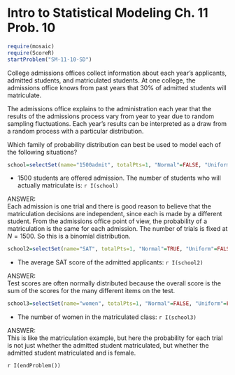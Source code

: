 Intro to Statistical Modeling Ch. 11 Prob. 10
========================================================
```r
require(mosaic)
require(ScoreR)
startProblem("SM-11-10-SD")
```
College admissions offices collect information about each year's applicants, admitted students, and matriculated students.  At one college, the admissions office knows from past years that 30% of admitted students will matriculate.

The admissions office explains to the administration each year that the results of the admissions process vary from year to year due to random sampling fluctuations.  Each year's results can be interpreted as a draw from a random process with a particular distribution.

Which family of probability distribution can best be used to model each of the
following situations?

```r
school=selectSet(name="1500admit", totalPts=1, "Normal"=FALSE, "Uniform"=FALSE, "Binomial"=TRUE, "Poisson"=FALSE, "Exponential"=FALSE, "Lognormal"=FALSE)
```
* 1500 students are offered admission.  The number of students who will actually matriculate is: `r I(school)`

<aside>
ANSWER:     
Each admission is one trial and there is good reason to believe that the matriculation decisions are independent, since each is made by a different student.  From the admissions office point of view, the probability of a matriculation is the same for each admission.  The number of trials is fixed at $N=1500$.  So this is a binomial distribution.
</aside>

```r
school2=selectSet(name="SAT", totalPts=1, "Normal"=TRUE, "Uniform"=FALSE, "Binomial"=FALSE, "Poisson"=FALSE, "Exponential"=FALSE, "Lognormal"=FALSE)
```
* The average SAT score of the admitted applicants: `r I(school2)`

<aside>
ANSWER:    
Test scores are often normally distributed because the overall score is the sum of the scores for the many different items on the test.
</aside>

```r
school3=selectSet(name="women", totalPts=1, "Normal"=FALSE, "Uniform"=FALSE, "Binomial"=TRUE, "Poisson"=FALSE, "Exponential"=FALSE, "Lognormal"=FALSE)
```
* The number of women in the matriculated class: `r I(school3)`

<aside>
ANSWER:    
This is like the matriculation example, but here the probability for each trial is not just whether the admitted student matriculated, but whether the admitted student matriculated and is female.
</aside>

`r I(endProblem())`
